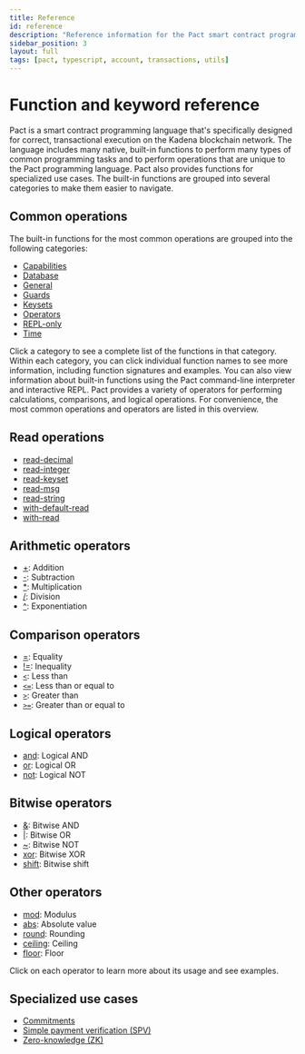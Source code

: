 ```yaml
---
title: Reference
id: reference
description: "Reference information for the Pact smart contract programming langauge, Pact and Kadena command-line programs, client libraries, and developer tools."
sidebar_position: 3
layout: full
tags: [pact, typescript, account, transactions, utils]
---
```


# Function and keyword reference

Pact is a smart contract programming language that's specifically designed for correct, transactional execution on the Kadena blockchain network. 
The language includes many native, built-in functions to perform many types of common programming tasks and to perform operations that are unique to the Pact programming language.
Pact also provides functions for specialized use cases. 
The built-in functions are grouped into several categories to make them easier to navigate.

## Common operations

The built-in functions for the most common operations are grouped into the following categories:

- [Capabilities](/pact-5/Capabilities/0-capability)
- [Database](/pact-5/database/0-database)
- [General](/pact-5/general/0-general)
- [Guards](/pact-5/guards/0-guards)
- [Keysets](/pact-5/keysets/0-keysets)
- [Operators](/pact-5/operators/0-operators)
- [REPL-only](/pact-5/repl/0-repl)
- [Time](/pact-5/time/0-time)

Click a category to see a complete list of the functions in that category.
Within each category, you can click individual function names to see more information, including function signatures and examples.
You can also view information about built-in functions using the Pact command-line interpreter and interactive REPL.
Pact provides a variety of operators for performing calculations, comparisons, and logical operations. 
For convenience, the most common operations and operators are listed in this overview.

## Read operations

- [read-decimal](/pact-5/General/read-decimal)
- [read-integer](/pact-5/General/read-integer)
- [read-keyset](/pact-5/General/read-keyset)
- [read-msg](/pact-5/General/read-msg)
- [read-string](/pact-5/General/read-string)
- [with-default-read](/pact-5/Database/with-default-read)
- [with-read](/pact-5/Database/with-read)

## Arithmetic operators

- [+](operators/addition.md): Addition
- [-](operators/subtraction.md): Subtraction
- [*](operators/multiplication.md): Multiplication
- [/](operators/division.md): Division
- [^](operators/exponentiation.md): Exponentiation

## Comparison operators

- [=](operators/equality.md): Equality
- [!=](operators/inequality.md): Inequality
- [`<`](operators/less-than.md): Less than
- [`<=`](operators/less-than-or-equal.md): Less than or equal to
- [`>`](operators/greater-than.md): Greater than
- [`>=`](operators/greater-than-or-equal.md): Greater than or equal to

## Logical operators

- [and](operators/and.md): Logical AND
- [or](operators/or.md): Logical OR
- [not](operators/not.md): Logical NOT

## Bitwise operators
- [&](operators/bitwise-and.md): Bitwise AND
- [|](operators/bitwise-or.md): Bitwise OR
- [~](operators/bitwise-not.md): Bitwise NOT
- [xor](operators/bitwise-xor.md): Bitwise XOR
- [shift](operators/shift.md): Bitwise shift

## Other operators

- [mod](operators/modulus.md): Modulus
- [abs](operators/absolute-value.md): Absolute value
- [round](operators/round.md): Rounding
- [ceiling](operators/ceiling.md): Ceiling
- [floor](operators/floor.md): Floor

Click on each operator to learn more about its usage and see examples.

## Specialized use cases

- [Commitments](/pact-5/commitments)
- [Simple payment verification (SPV)](/pact-5/spv/verify-spv)
- [Zero-knowledge (ZK)](/pact-5/zk)
